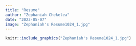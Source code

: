 ```yaml
---
title: "Resume"
author: "Zephaniah Chekelea"
date: "2023-05-07"
image: "Zephaniah's Resume1024_1.jpg"
---
```



```r
knitr::include_graphics("Zephaniah's Resume1024_1.jpg")
```